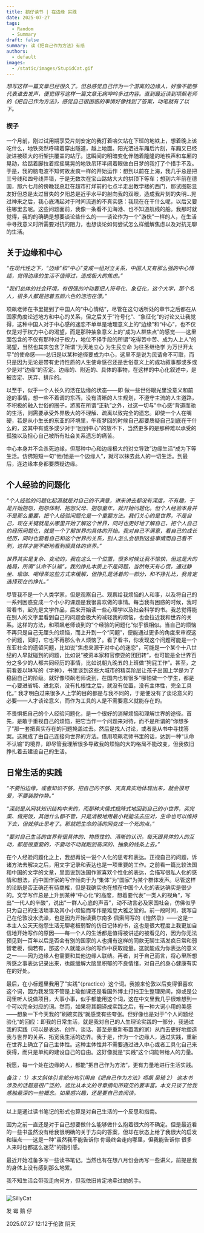 ```yaml
---
title: 鹅仔读书 | 在边缘 实践
date: 2025-07-27
tags:
  - Random
  - Summary
draft: false
summary: 读《把自己作为方法》有感
authors:
  - default
images:
  - /static/images/StupidCat.gif
---
```



_想写这样一篇文章已经很久了。但总感觉自己作为一个游离的边缘人，好像不能够代表谁去发声，便觉得写这样一篇文章无病呻吟多过内容。直到最近读到项飙老师的《把自己作为方法》，感觉自己很困惑的事情好像找到了答案，动笔就有了以下。_

### 楔子

一个月前，刚过试用期享受片刻安定的我打着哈欠站在下班的地铁上，想着晚上该吃什么，地铁突然呼啸着穿出隧道，越上地面。阳光洒进车厢后片刻，车厢又已经驶进被硕大的桁架拱覆盖的站厅。这瞬间的明暗变化伴随着隆隆的地铁声和车厢的晃动，给踮着脚拉着摇摇晃晃的地铁吊环半闭着眼做白日梦的我打了个措手不及。于是，我的脑电波不知何故发疯一样的开始运作：想到以前在上海，我几乎总是把三号线和四号线弄错，于是无数次在宝山路站大大的拱顶下等车；想到六年前在德国，那六七月的傍晚我总赶在超市打烊前的七点半走出教学楼的西门，那试图彰显友好但总是太过冒失的夕阳总是近乎水平的射向我的双眼，造成我片刻的失明…晃过神来之后，我心底涌起对于时间流逝的不真实感：我现在在干什么呢，以后又要往哪里去呢。这些问题面前，我像一条看不见海港、也不知道航线的船。我那时就觉得，我的的确确是想要谈论些什么的——谈论作为一个"游侠"一样的人，在生活中寻找意义时所需要对抗的阻力，也想谈论如何尝试怎么样缓解焦虑以及对抗无聊的生活。

## 关于边缘和中心

_“在现代性之下，​“边缘”和“中心”变成一组对立关系，中国人又有那么强的中心情结，觉得边缘的生活不值得过，造成极大的焦虑。”_

_“我们总体的社会环境，有很强的冲动要把人符号化、象征化，这个大学，那个名人，很多人都是抱着五颜六色的泡泡在漂。”_

项飙老师在书里提到了中国人的“中心情结”，尽管在这句话所处的章节之后都在从国家角度论述地方和中心的关系，但之后关于”符号化”、“象征化”的讨论又让我觉得，这种中国人对于中心感的迷恋不单单是地理意义上的“边缘”和“中心”，也不仅仅是对于权力中心的渴望，而是那种抽象意义上的“成为人群焦点”的感觉——这里面包含的不仅有那种对于权力，地位不择手段的所谓“吃得苦中苦、成为人上人”的渴望，当然也其实包含了所谓“为天地立心 为生民立命 为往圣继绝学 为万世开太平”的使命感——总归是以某种途径要成为中心，这里不是说为民请命不可取，而只是因为无论是带有史诗性质的人生使命感召还是世俗意义上的成功叙事都或多或少是对“边缘”的否定。边缘的、附近的、具体的事物，在这样的中心化叙述中，是被否定、厌弃、排斥的。

以至于，似乎一个人长久的活在边缘的状态——即 做一些世俗眼光里没意义和前途的事情，想一些不着调的东西，没有清晰的人生规划，不遵守主流的人生道路，不积极的融入世俗的圈子，游离在所谓“正轨”之外，过这一切与”中心感“背道而驰的生活，则需要承受外界极大的不理解、疏离以致完全的遗忘。即使一个人在嘴硬，若是从小生长的东亚的环境里，午夜梦回的时候自己都要质疑自己到底在干什么的，这其中有或多或少对于“回到中心”的放不下，当然更多的是那种难以承受的孤独以及担心自己被所有社会关系遗忘的痛苦。

中心本身并不会杀死边缘，但那种中心和边缘极大的对立导致”边缘生活“成为下等生活。仿佛短短一句”他/她是一个边缘人”，就可以抹去此人的一切生活。到最后，连边缘本身都要质疑边缘。

## 个人经验的问题化

_“个人经验的问题化起源就是对自己的不满意，讲来讲去都没有深度，不有趣，于是开始抱怨，抱怨体制、抱怨父母、抱怨童年，就开始问题化。但个人经验本身并不是那么重要，把个人经验问题化是一个重要方法。我们关心的是世界，不是自己，现在关键就是从哪里开始了解这个世界，同时也更好地了解自己，把个人自己的经历问题化，就是一个了解世界的具体的开始。我对自己不满意，看自己的成长经历，同时也要看自己和这个世界的关系，别人怎么会想到这些事情而自己看不到，这样才能不断地看到很具体的世界。”_

_世界其实是复杂、变动的，我在这么一个位置，很多时候让我不愉快，但这是大的格局，所谓“认命不认输”​。我的挣扎本质上不是问题，当然每天有心慌，通过静坐、瑜珈、喝绿茶这些方式来缓解，但挣扎是活着的一部分，和不挣扎比，我肯定选择现在的挣扎。”_

尽管我不是一个人类学家，但是观察自己、观察给我烦恼的人和事，以及将自己的一系列困惑变成一个小小的课题是我很喜欢做的事情。每当我有困惑的时候，我时常看书，起先是文学作品，后来开始读一些心理学以及社会科学的书。我总觉得能在别人的文字里看到自己的问题会极大的减轻我的烦恼，也会拉近我和世界的关系。这样的方法，和项飙老师谈到的“个经验的问题化”似乎很相似。当自己的烦恼不再只是自己无厘头的烦恼，而上升到一个“问题”，便能通过更多的角度来审视这个问题，同时，它也不再那么令人烦恼了。看了看书，你发现这个问题可能是一个东亚社会的遗留问题，比如说"焦虑来源于对中心的迷恋"，可能是一个某个十八世纪的人早就碰到的问题，比如说“被资本家和官僚耍的团团转”，也可能是全世界百分之多少的人都共同经历的事情，比如说朝九晚五的上班做“狗屁工作”。甚至，之前看姜以琳写的《学神》，书里谈到这些大城市的精英阶层让孩子出国上学是为了稳固自己的阶级。就好像项飙老师说到，在国内也有很多“哪怕做一个学生，都是一心要进省城、进北京，没有扎根性之后，就没有位置，没有主体性，完全工具化。” 我才明白过来很多人上学的目的都是与我不同的，于是便没有了谈论意义的必要——人才谈论意义，而作为工具的人是不需要意义就能存在的。

不畏惧把自己的个人经验问题化，是一个很好的消解烦恼和理解世界的途径。首先，是敢于重视自己的烦恼，把它当作一个问题来对待，而不是所谓的“你想多了”那一套把真实存在的问题掩盖过去。然后是找人讨论，或者是从书中寻找答案。这就成了由自己连接向世界的方法。借用项飙老师书里的话，达到一种“认命不认输”的境界，即尽管我理解很多导致我的烦恼的大的格局不能改变，但我依旧挣扎着去建设自己的生活。

## 日常生活的实践

_“不要怕边缘，或者知识不够，把自己的不够、天真真实地体现出来，就会很可爱，不要装腔作势。”_

_“深刻是从网状知识结构中来的，而那种犬儒式投降式地回到自己的小世界，买完菜、做完饭，其他什么都不管，只是消极地用最小耗能法去应对，生命也可以维持下去，但就停止思考了。那就把生命的活的网变成一个死的点。”_

_“要对自己生活的世界有很具体的、物质性的、清晰的认识。每天跟具体的人的互动，都是很重要的，不要动不动就跑到高深的、抽象的线条上去。”_

在个人经验问题化之上，我想再说一说个人化的思考和表达。正视自己的问题，诉诸方法去解决之后，用文字记录和表达也是一项重要的工作。之前看一篇比较法国和中国的文学的文章，里面说到法国作家喜欢个性化的表达，会描写很私人化的感情和想法，而中国作家的写作倾向于为“集体”为“国家”为某个群体发声。尽管这样的论断是否正确还有待商榷，但是我确实也在想在中国个人化的表达确实是很少的。文学写作总是上升到某种“中心化”的高度，想着要代表”一类人的视角“，写出“一代人的辛酸“，说出”一群人心底的声音”，动不动言必及家国社会，仿佛似乎只为自己的生活琐事及其小小烦恼而写作是难登大雅之堂的。前一段时间，我写自己在伦敦没水洗澡，也是因为开始读费尔南多·佩索阿写的《惶然录》——这是一本主人公天天抱怨生活无聊老板弱智的仿日记体的书，这也是很大程度上我更加自信地开始写作的原因——每一个人的生活都是值得被讲述的被看见的，因为你无法预见到一百年以后是否会有别的国家的人也拥有这样的同款无聊生活发疯日常和弱智老板，倘若有，那这个人就能从你的写作中获取能量。这就能成为你表达的意义之一——因为边缘人也需要和其他边缘人联结。再者，对于自己而言，将心里所想所感之事表达记录出来，也能缓解大脑里积郁的不良情绪，对自己的身心健康有实在的好处。

最后，在小标题里我用了”实践“（practice）这个词。我搬来伦敦以后变得很喜欢这个词，因为我发现不管是上瑜伽课还是看国外博主打扫卫生整理房间，抑或是公司里听人说做项目，大事小事，似乎都能用这个词，这在中文里我几乎很难想到一个可以完全对应的词。然而，如果将其翻译成实践之后，有一种大词小用的美感——想象一下今天我的”刷碗实践“就感觉有些夸张。但好像也是对于”个人问题经验化“的回应：即我的日常生活，就是我对自己的人生理论实践的一部分，我通过我的实践（可以是表达、创作、谈话、甚至是重新布置我的家）从而去更好地塑造我与世界的关系、拓宽我生活的边界。我于是，作为一个边缘人，通过实践，重新在世界上确立了自己主体性。这种主体性并不需要通过进入中心或者工具化自己来获得，而只是单纯的建设自己的自由。这好像就是“实践”这个词能带给人的力量。

祝愿，每一个处在边缘的人，都能”把自己作为方法“，更有力量地进行生活实践。

_备注：_
_1）本文斜体引言部分均引用自《把自己作为方法》项飙 吴琦_
_2） 这本书涉及的话题是很广泛的，远比从本文的寻章摘句所窥见的要丰富。本文只谈了给我感触最深的一些概念。如果感兴趣，还是要自己去阅读。_

---

以上是通过读书笔记的形式也算是对自己生活的一个反思和指南。

因为之前一直还是对于自己想要做什么能够做什么抱着很大的不确定。但是最近看的一些书虽然没有给我很明确的关于方向的答案，但却在状态上给了我很大的启发和锚点——这是一种"虽然我不能告诉你 你最终会走向哪里，但我能告诉你 很多人来时也都这么迷茫"的指引感。

最近开始准备多写一些读书笔记。当然也有在想八月份会再写一些讲义，前提是我的身体上没有感到那么地累。

我不知生活会带我走向何方，但我依旧肯定地牵过她的手。

---

![SillyCat](/static/images/StupidCat.gif)

发 霉 鹅 仔

2025.07.27 12:12于伦敦 阴天





















